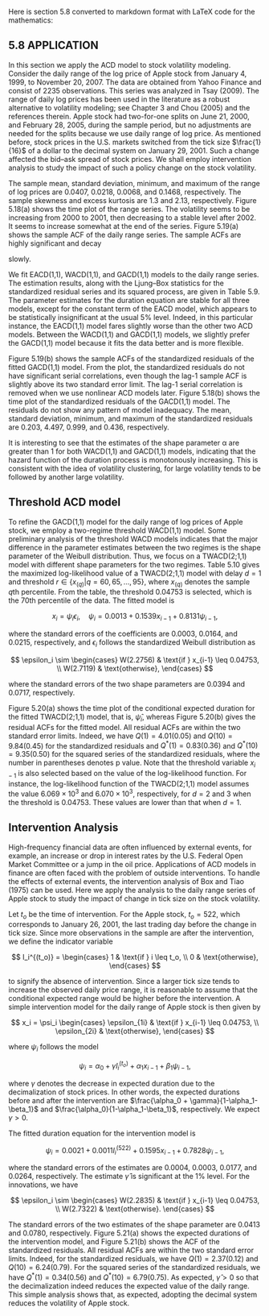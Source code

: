 Here is section 5.8 converted to markdown format with LaTeX code for the mathematics:

## 5.8 APPLICATION

In this section we apply the ACD model to stock volatility modeling. Consider the daily range of the log price of Apple stock from January 4, 1999, to November 20, 2007. The data are obtained from Yahoo Finance and consist of 2235 observations. This series was analyzed in Tsay (2009). The range of daily log prices has been used in the literature as a robust alternative to volatility modeling; see Chapter 3 and Chou (2005) and the references therein. Apple stock had two-for-one splits on June 21, 2000, and February 28, 2005, during the sample period, but no adjustments are needed for the splits because we use daily range of log price. As mentioned before, stock prices in the U.S. markets switched from the tick size $\frac{1}{16}$ of a dollar to the decimal system on January 29, 2001. Such a change affected the bid–ask spread of stock prices. We shall employ intervention analysis to study the impact of such a policy change on the stock volatility.

The sample mean, standard deviation, minimum, and maximum of the range of log prices are 0.0407, 0.0218, 0.0068, and 0.1468, respectively. The sample skewness and excess kurtosis are 1.3 and 2.13, respectively. Figure 5.18(a) shows the time plot of the range series. The volatility seems to be increasing from 2000 to 2001, then decreasing to a stable level after 2002. It seems to increase somewhat at the end of the series. Figure 5.19(a) shows the sample ACF of the daily range series. The sample ACFs are highly significant and decay

slowly.

We fit EACD(1,1), WACD(1,1), and GACD(1,1) models to the daily range series. The estimation results, along with the Ljung–Box statistics for the standardized residual series and its squared process, are given in Table 5.9. The parameter estimates for the duration equation are stable for all three models, except for the constant term of the EACD model, which appears to be statistically insignificant at the usual 5% level. Indeed, in this particular instance, the EACD(1,1) model fares slightly worse than the other two ACD models. Between the WACD(1,1) and GACD(1,1) models, we slightly prefer the GACD(1,1) model because it fits the data better and is more flexible.

Figure 5.19(b) shows the sample ACFs of the standardized residuals of the fitted GACD(1,1) model. From the plot, the standardized residuals do not have significant serial correlations, even though the lag-1 sample ACF is slightly above its two standard error limit. The lag-1 serial correlation is removed when we use nonlinear ACD models later. Figure 5.18(b) shows the time plot of the standardized residuals of the GACD(1,1) model. The residuals do not show any pattern of model inadequacy. The mean, standard deviation, minimum, and maximum of the standardized residuals are 0.203, 4.497, 0.999, and 0.436, respectively.

It is interesting to see that the estimates of the shape parameter α are greater than 1 for both WACD(1,1) and GACD(1,1) models, indicating that the hazard function of the duration process is monotonously increasing. This is consistent with the idea of volatility clustering, for large volatility tends to be followed by another large volatility.

## Threshold ACD model

To refine the GACD(1,1) model for the daily range of log prices of Apple stock, we employ a two-regime threshold WACD(1,1) model. Some preliminary analysis of the threshold WACD models indicates that the major difference in the parameter estimates between the two regimes is the shape parameter of the Weibull distribution. Thus, we focus on a TWACD(2;1,1) model with different shape parameters for the two regimes. Table 5.10 gives the maximized log-likelihood value of a TWACD(2;1,1) model with delay $d = 1$ and threshold $r \in \{x_{(q)}|q = 60, 65, \ldots, 95\}$, where $x_{(q)}$ denotes the sample $q$th percentile. From the table, the threshold 0.04753 is selected, which is the 70th percentile of the data. The fitted model is

$$x_i = \psi_i \epsilon_i, \quad \psi_i = 0.0013 + 0.1539x_{i-1} + 0.8131\psi_{i-1},$$

where the standard errors of the coefficients are 0.0003, 0.0164, and 0.0215, respectively, and $\epsilon_i$ follows the standardized Weibull distribution as

$$
\epsilon_i \sim \begin{cases}
W(2.2756) & \text{if } x_{i-1} \leq 0.04753, \\
W(2.7119) & \text{otherwise},
\end{cases}
$$

where the standard errors of the two shape parameters are 0.0394 and 0.0717, respectively.

Figure 5.20(a) shows the time plot of the conditional expected duration for the fitted TWACD(2;1,1) model, that is, $\hat{\psi}_i$, whereas Figure 5.20(b) gives the residual ACFs for the fitted model. All residual ACFs are within the two standard error limits. Indeed, we have $Q(1) = 4.01(0.05)$ and $Q(10) = 9.84(0.45)$ for the standardized residuals and $Q^*(1) = 0.83(0.36)$ and $Q^*(10) = 9.35(0.50)$ for the squared series of the standardized residuals, where the number in parentheses denotes p value. Note that the threshold variable $x_{i-1}$ is also selected based on the value of the log-likelihood function. For instance, the log-likelihood function of the TWACD(2;1,1) model assumes the value $6.069 \times 10^3$ and $6.070 \times 10^3$, respectively, for $d = 2$ and 3 when the threshold is 0.04753. These values are lower than that when $d = 1$.

## Intervention Analysis

High-frequency financial data are often influenced by external events, for example, an increase or drop in interest rates by the U.S. Federal Open Market Committee or a jump in the oil price. Applications of ACD models in finance are often faced with the problem of outside interventions. To handle the effects of external events, the intervention analysis of Box and Tiao (1975) can be used. Here we apply the analysis to the daily range series of Apple stock to study the impact of change in tick size on the stock volatility.

Let $t_o$ be the time of intervention. For the Apple stock, $t_o = 522$, which corresponds to January 26, 2001, the last trading day before the change in tick size. Since more observations in the sample are after the intervention, we define the indicator variable

$$
I_i^{(t_o)} = \begin{cases}
1 & \text{if } i \leq t_o, \\
0 & \text{otherwise},
\end{cases}
$$

to signify the absence of intervention. Since a larger tick size tends to increase the observed daily price range, it is reasonable to assume that the conditional expected range would be higher before the intervention. A simple intervention model for the daily range of Apple stock is then given by

$$
x_i = \psi_i \begin{cases}
\epsilon_{1i} & \text{if } x_{i-1} \leq 0.04753, \\
\epsilon_{2i} & \text{otherwise},
\end{cases}
$$

where $\psi_i$ follows the model

$$\psi_i = \alpha_0 + \gamma I_i^{(t_o)} + \alpha_1 x_{i-1} + \beta_1 \psi_{i-1},$$

where $\gamma$ denotes the decrease in expected duration due to the decimalization of stock prices. In other words, the expected durations before and after the intervention are $\frac{\alpha_0 + \gamma}{1-\alpha_1-\beta_1}$ and $\frac{\alpha_0}{1-\alpha_1-\beta_1}$, respectively. We expect $\gamma > 0$.

The fitted duration equation for the intervention model is

$$\psi_i = 0.0021 + 0.0011I_i^{(522)} + 0.1595x_{i-1} + 0.7828\psi_{i-1},$$

where the standard errors of the estimates are 0.0004, 0.0003, 0.0177, and 0.0264, respectively. The estimate $\hat{\gamma}$ is significant at the 1% level. For the innovations, we have

$$
\epsilon_i \sim \begin{cases}
W(2.2835) & \text{if } x_{i-1} \leq 0.04753, \\
W(2.7322) & \text{otherwise}.
\end{cases}
$$

The standard errors of the two estimates of the shape parameter are 0.0413 and 0.0780, respectively. Figure 5.21(a) shows the expected durations of the intervention model, and Figure 5.21(b) shows the ACF of the standardized residuals. All residual ACFs are within the two standard error limits. Indeed, for the standardized residuals, we have $Q(1) = 2.37(0.12)$ and $Q(10) = 6.24(0.79)$. For the squared series of the standardized residuals, we have $Q^*(1) = 0.34(0.56)$ and $Q^*(10) = 6.79(0.75)$. As expected, $\hat{\gamma} > 0$ so that the decimalization indeed reduces the expected value of the daily range. This simple analysis shows that, as expected, adopting the decimal system reduces the volatility of Apple stock.
